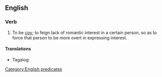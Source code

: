 ==English==

===Verb===
{{en-verb|plays hard to get|playing hard to get|played hard to get}}

# {{lb|en|courtship}} To be [[coy]]; to feign lack of romantic interest in a certain person, so as to force that person to be more overt in expressing interest.

====Translations====
{{trans-top|to be coy; to feign lack of romantic interest in a certain person, so as to force that person to be more overt in expressing interest}}
* Tagalog: {{t|tl|magdayuray}}
{{trans-mid}}
{{trans-bottom}}

[[Category:English predicates]]